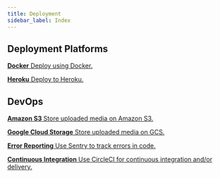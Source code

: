 ```yaml
---
title: Deployment
sidebar_label: Index
---
```



## Deployment Platforms

<CardGrid>

[**Docker** Deploy using Docker.](deployment/docker.md)

[**Heroku** Deploy to Heroku.](deployment/heroku.md)

</CardGrid>

## DevOps

<CardGrid>

[**Amazon S3** Store uploaded media on Amazon S3.](deployment/s3.md)

[**Google Cloud Storage** Store uploaded media on GCS.](deployment/gcs.md)

[**Error Reporting** Use Sentry to track errors in code.](deployment/sentry.md)

[**Continuous Integration** Use CircleCI for continuous integration and/or delivery.](deployment/continuous-integration.md)

</CardGrid>
